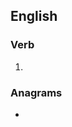 ==English==

===Verb===
{{head|en|verb form}}

# {{en-third-person singular of|locate}}

===Anagrams===
* {{anagrams|en|Castelo|Lacoste|alecost|coletas|lactose|scatole|scotale|talcose|to scale|to-scale}}